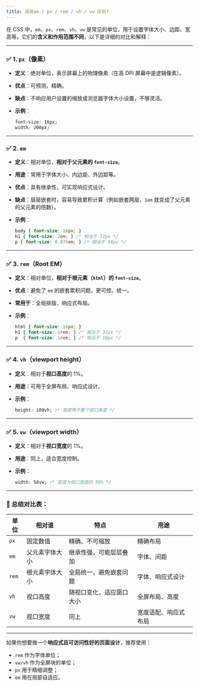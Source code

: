 ```yaml
---
title: 说说em / px / rem / vh / vw 区别?
---
```


在 CSS 中，`em`、`px`、`rem`、`vh`、`vw` 是常见的单位，用于设置字体大小、边距、宽高等。它们的**含义和作用范围不同**，以下是详细的对比和解释：

---

### ✅ 1. `px`（像素）

* **定义**：绝对单位，表示屏幕上的物理像素（在高 DPI 屏幕中是逻辑像素）。
* **优点**：可预测，精确。
* **缺点**：不响应用户设置的缩放或浏览器字体大小设置，不够灵活。
* **示例**：

  ```css
  font-size: 16px;
  width: 200px;
  ```

---

### ✅ 2. `em`

* **定义**：相对单位，**相对于父元素的 `font-size`**。
* **用途**：常用于字体大小、内边距、外边距等。
* **优点**：具有继承性，可实现响应式设计。
* **缺点**：层层嵌套时，容易导致累积计算（例如嵌套两层，`1em` 就变成了父元素的父元素的倍数）。
* **示例**：

  ```css
  body { font-size: 16px; }
  h1 { font-size: 2em; } /* 相当于 32px */
  p { font-size: 0.875em; } /* 相当于 14px */
  ```

---

### ✅ 3. `rem`（Root EM）

* **定义**：相对单位，**相对于根元素（`html`）的 `font-size`**。
* **优点**：避免了 `em` 的嵌套累积问题，更可控、统一。
* **常用于**：全局排版、响应式布局。
* **示例**：

  ```css
  html { font-size: 16px; }
  h1 { font-size: 2rem; } /* 相当于 32px */
  p  { font-size: 1rem; } /* 相当于 16px */
  ```

---

### ✅ 4. `vh`（viewport height）

* **定义**：相对于**视口高度**的 1%。
* **用途**：可用于全屏布局、响应式设计。
* **示例**：

  ```css
  height: 100vh; /* 高度等于整个视口高度 */
  ```

---

### ✅ 5. `vw`（viewport width）

* **定义**：相对于**视口宽度**的 1%。
* **用途**：同上，适合宽度控制。
* **示例**：

  ```css
  width: 50vw; /* 宽度为视口宽度的 50% */
  ```

---

### 🧠 总结对比表：

| 单位    | 相对谁     | 特点           | 用途         |
| ----- | ------- | ------------ | ---------- |
| `px`  | 固定数值    | 精确、不可缩放      | 精确布局       |
| `em`  | 父元素字体大小 | 继承性强，可能层层叠加  | 字体、间距      |
| `rem` | 根元素字体大小 | 全局统一，避免嵌套问题  | 字体、响应式设计   |
| `vh`  | 视口高度    | 随视口变化，适应窗口大小 | 全屏布局、高度    |
| `vw`  | 视口宽度    | 同上           | 宽度适配、响应式布局 |

---

如果你想要做一个**响应式且可访问性好的页面设计**，推荐使用：

* `rem` 作为字体单位；
* `vw/vh` 作为全屏块的单位；
* `px` 用于精细调整；
* `em` 用在局部自适应。



